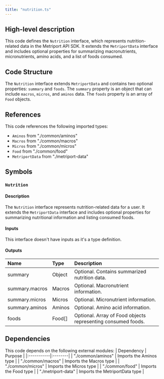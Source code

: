 ```yaml
---
title: "nutrition.ts"
---
```


## High-level description
This code defines the `Nutrition` interface, which represents nutrition-related data in the Metriport API SDK. It extends the `MetriportData` interface and includes optional properties for summarizing macronutrients, micronutrients, amino acids, and a list of foods consumed.

## Code Structure
The `Nutrition` interface extends `MetriportData` and contains two optional properties: `summary` and `foods`. The `summary` property is an object that can include `macros`, `micros`, and `aminos` data. The `foods` property is an array of `Food` objects.

## References
This code references the following imported types:
- `Aminos` from "./common/aminos"
- `Macros` from "./common/macros"
- `Micros` from "./common/micros"
- `Food` from "./common/food"
- `MetriportData` from "./metriport-data"

## Symbols

### `Nutrition`
#### Description
The `Nutrition` interface represents nutrition-related data for a user. It extends the `MetriportData` interface and includes optional properties for summarizing nutritional information and listing consumed foods.

#### Inputs
This interface doesn't have inputs as it's a type definition.

#### Outputs
| Name | Type | Description |
|:-----|:-----|:------------|
| summary | Object | Optional. Contains summarized nutrition data. |
| summary.macros | Macros | Optional. Macronutrient information. |
| summary.micros | Micros | Optional. Micronutrient information. |
| summary.aminos | Aminos | Optional. Amino acid information. |
| foods | Food[] | Optional. Array of Food objects representing consumed foods. |

## Dependencies
This code depends on the following external modules:
| Dependency | Purpose |
|:-----------|:--------|
| "./common/aminos" | Imports the Aminos type |
| "./common/macros" | Imports the Macros type |
| "./common/micros" | Imports the Micros type |
| "./common/food" | Imports the Food type |
| "./metriport-data" | Imports the MetriportData type |